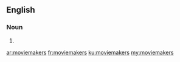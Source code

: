==English==

===Noun===
{{head|en|plural}}

# {{plural of|moviemaker|lang=en}}

[[ar:moviemakers]]
[[fr:moviemakers]]
[[ku:moviemakers]]
[[my:moviemakers]]